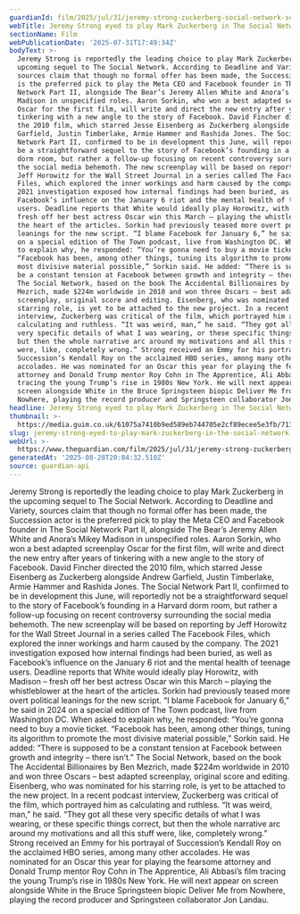 ```yaml
---
guardianId: film/2025/jul/31/jeremy-strong-zuckerberg-social-network-sequel
webTitle: Jeremy Strong eyed to play Mark Zuckerberg in The Social Network sequel
sectionName: Film
webPublicationDate: '2025-07-31T17:49:34Z'
bodyText: >-
  Jeremy Strong is reportedly the leading choice to play Mark Zuckerberg in the
  upcoming sequel to The Social Network. According to Deadline and Variety,
  sources claim that though no formal offer has been made, the Succession actor
  is the preferred pick to play the Meta CEO and Facebook founder in The Social
  Network Part II, alongside The Bear’s Jeremy Allen White and Anora’s Mikey
  Madison in unspecified roles. Aaron Sorkin, who won a best adapted screenplay
  Oscar for the first film, will write and direct the new entry after years of
  tinkering with a new angle to the story of Facebook. David Fincher directed
  the 2010 film, which starred Jesse Eisenberg as Zuckerberg alongside Andrew
  Garfield, Justin Timberlake, Armie Hammer and Rashida Jones. The Social
  Network Part II, confirmed to be in development this June, will reportedly not
  be a straightforward sequel to the story of Facebook’s founding in a Harvard
  dorm room, but rather a follow-up focusing on recent controversy surrounding
  the social media behemoth. The new screenplay will be based on reporting by
  Jeff Horowitz for the Wall Street Journal in a series called The Facebook
  Files, which explored the inner workings and harm caused by the company. The
  2021 investigation exposed how internal findings had been buried, as well as
  Facebook’s influence on the January 6 riot and the mental health of teenage
  users. Deadline reports that White would ideally play Horowitz, with Madison –
  fresh off her best actress Oscar win this March – playing the whistleblower at
  the heart of the articles. Sorkin had previously teased more overt political
  leanings for the new script. “I blame Facebook for January 6,” he said in 2024
  on a special edition of The Town podcast, live from Washington DC. When asked
  to explain why, he responded: “You’re gonna need to buy a movie ticket.
  “Facebook has been, among other things, tuning its algorithm to promote the
  most divisive material possible,” Sorkin said. He added: “There is supposed to
  be a constant tension at Facebook between growth and integrity – there isn’t.”
  The Social Network, based on the book The Accidental Billionaires by Ben
  Mezrich, made $224m worldwide in 2010 and won three Oscars – best adapted
  screenplay, original score and editing. Eisenberg, who was nominated for his
  starring role, is yet to be attached to the new project. In a recent podcast
  interview, Zuckerberg was critical of the film, which portrayed him as
  calculating and ruthless. “It was weird, man,” he said. “They got all these
  very specific details of what I was wearing, or these specific things correct,
  but then the whole narrative arc around my motivations and all this stuff
  were, like, completely wrong.” Strong received an Emmy for his portrayal of
  Succession’s Kendall Roy on the acclaimed HBO series, among many other
  accolades. He was nominated for an Oscar this year for playing the fearsome
  attorney and Donald Trump mentor Roy Cohn in The Apprentice, Ali Abbasi’s film
  tracing the young Trump’s rise in 1980s New York. He will next appear on
  screen alongside White in the Bruce Springsteen biopic Deliver Me from
  Nowhere, playing the record producer and Springsteen collaborator Jon Landau.
headline: Jeremy Strong eyed to play Mark Zuckerberg in The Social Network sequel
thumbnail: >-
  https://media.guim.co.uk/61075a7410b9ed589eb744705e2cf89ecee5e3fb/713_122_1746_1396/500.jpg
slug: jeremy-strong-eyed-to-play-mark-zuckerberg-in-the-social-network-sequel
webUrl: >-
  https://www.theguardian.com/film/2025/jul/31/jeremy-strong-zuckerberg-social-network-sequel
generatedAt: '2025-08-28T20:04:32.510Z'
source: guardian-api
---
```

Jeremy Strong is reportedly the leading choice to play Mark Zuckerberg in the upcoming sequel to The Social Network. According to Deadline and Variety, sources claim that though no formal offer has been made, the Succession actor is the preferred pick to play the Meta CEO and Facebook founder in The Social Network Part II, alongside The Bear’s Jeremy Allen White and Anora’s Mikey Madison in unspecified roles. Aaron Sorkin, who won a best adapted screenplay Oscar for the first film, will write and direct the new entry after years of tinkering with a new angle to the story of Facebook. David Fincher directed the 2010 film, which starred Jesse Eisenberg as Zuckerberg alongside Andrew Garfield, Justin Timberlake, Armie Hammer and Rashida Jones. The Social Network Part II, confirmed to be in development this June, will reportedly not be a straightforward sequel to the story of Facebook’s founding in a Harvard dorm room, but rather a follow-up focusing on recent controversy surrounding the social media behemoth. The new screenplay will be based on reporting by Jeff Horowitz for the Wall Street Journal in a series called The Facebook Files, which explored the inner workings and harm caused by the company. The 2021 investigation exposed how internal findings had been buried, as well as Facebook’s influence on the January 6 riot and the mental health of teenage users. Deadline reports that White would ideally play Horowitz, with Madison – fresh off her best actress Oscar win this March – playing the whistleblower at the heart of the articles. Sorkin had previously teased more overt political leanings for the new script. “I blame Facebook for January 6,” he said in 2024 on a special edition of The Town podcast, live from Washington DC. When asked to explain why, he responded: “You’re gonna need to buy a movie ticket. “Facebook has been, among other things, tuning its algorithm to promote the most divisive material possible,” Sorkin said. He added: “There is supposed to be a constant tension at Facebook between growth and integrity – there isn’t.” The Social Network, based on the book The Accidental Billionaires by Ben Mezrich, made $224m worldwide in 2010 and won three Oscars – best adapted screenplay, original score and editing. Eisenberg, who was nominated for his starring role, is yet to be attached to the new project. In a recent podcast interview, Zuckerberg was critical of the film, which portrayed him as calculating and ruthless. “It was weird, man,” he said. “They got all these very specific details of what I was wearing, or these specific things correct, but then the whole narrative arc around my motivations and all this stuff were, like, completely wrong.” Strong received an Emmy for his portrayal of Succession’s Kendall Roy on the acclaimed HBO series, among many other accolades. He was nominated for an Oscar this year for playing the fearsome attorney and Donald Trump mentor Roy Cohn in The Apprentice, Ali Abbasi’s film tracing the young Trump’s rise in 1980s New York. He will next appear on screen alongside White in the Bruce Springsteen biopic Deliver Me from Nowhere, playing the record producer and Springsteen collaborator Jon Landau.
